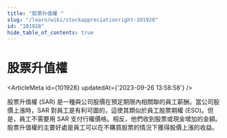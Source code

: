 ```yaml
---
title: "股票升值權 "
slug: "/learn/wiki/stockappreciationright-101928"
id: "101928"
hide_table_of_contents: true
---
```



# 股票升值權 

<ArticleMeta id={101928} updatedAt={'2023-09-26 13:58:58'} />
<div className='border-solid border-b border-t-0 my-4 border-[var(--ifm-color-gray-300)]' />

股票升值權 (SAR) 是一種與公司股價在預定期限內相關聯的員工薪酬。當公司股價上漲時，SAR 對員工是有利可圖的，這使其類似於員工股票期權 (ESO)。但是，員工不需要用 SAR 支付行權價格。相反，他們收到股票或現金增加的金額。股票升值權的主要好處是員工可以在不購買股票的情況下獲得股價上漲的收益。
